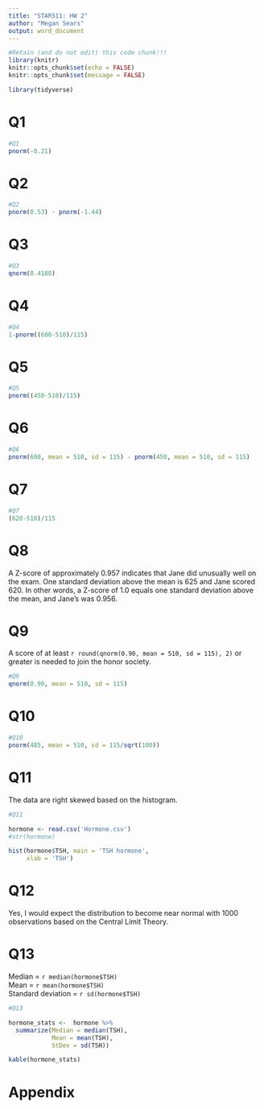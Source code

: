 ```yaml
---
title: "STAR511: HW 2"
author: "Megan Sears"
output: word_document
---
```


```r
#Retain (and do not edit) this code chunk!!!
library(knitr)
knitr::opts_chunk$set(echo = FALSE)
knitr::opts_chunk$set(message = FALSE)

library(tidyverse)
```

# Q1

```r
#Q1
pnorm(-0.21)
```

# Q2

```r
#Q2
pnorm(0.53) - pnorm(-1.44)
```

# Q3

```r
#Q3
qnorm(0.4180)
```

# Q4

```r
#Q4
1-pnorm((600-510)/115)
```

# Q5

```r
#Q5
pnorm((450-510)/115)
```

# Q6

```r
#Q6
pnorm(600, mean = 510, sd = 115) - pnorm(450, mean = 510, sd = 115)
```

# Q7

```r
#Q7
(620-510)/115
```

# Q8

A Z-score of approximately 0.957 indicates that Jane did unusually well on the exam. One standard deviation above the mean is 625 and Jane scored 620. In other words, a Z-score of 1.0 equals one standard deviation above the mean, and Jane's was 0.956. 

# Q9

A score of at least `r round(qnorm(0.90, mean = 510, sd = 115), 2)` or greater is needed to join the honor society. 

```r
#Q9
qnorm(0.90, mean = 510, sd = 115)
```

# Q10

```r
#Q10
pnorm(485, mean = 510, sd = 115/sqrt(100))

```

# Q11

The data are right skewed based on the histogram. 

```r
#Q11

hormone <- read.csv('Hormone.csv')
#str(hormone)

hist(hormone$TSH, main = 'TSH hormone',
     xlab = 'TSH')

```

# Q12

Yes, I would expect the distribution to become near normal with 1000 observations based on the Central Limit Theory. 

# Q13

Median = `r median(hormone$TSH)`  
Mean = `r mean(hormone$TSH)`  
Standard deviation = `r sd(hormone$TSH)`  

```r
#Q13

hormone_stats <-  hormone %>%
  summarize(Median = median(TSH),
            Mean = mean(TSH),
            StDev = sd(TSH))

kable(hormone_stats)
```

# Appendix
```r
```